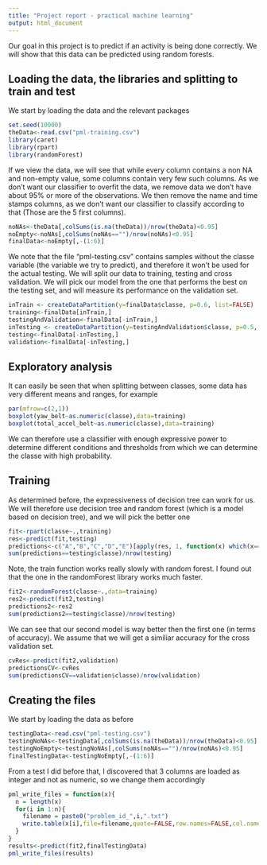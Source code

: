 ```yaml
---
title: "Project report - practical machine learning"
output: html_document
---
```


Our goal in this project is to predict if an activity is being done correctly. We will show that this data can be predicted using random forests.

## Loading the data, the libraries and splitting to train and test

We start by loading the data and the relevant packages
```r
set.seed(10000)
theData<-read.csv("pml-training.csv")
library(caret)
library(rpart)
library(randomForest)
```

If we view the data, we will see that while every column contains a non NA and non-empty value, some columns contain very few such columns. As we don't want our classifier to overfit the data, we remove data we don't have about 95% or more of the observations. We then remove the name and time stamps columns, as we don't want our classifier to classify according to that (Those are the 5 first columns).
```r
noNAs<-theData[,colSums(is.na(theData))/nrow(theData)<0.95]
noEmpty<-noNAs[,colSums(noNAs=="")/nrow(noNAs)<0.95]
finalData<-noEmpty[,-(1:6)]
```


We note that the file "pml-testing.csv" contains samples without the classe variable (the variable we try to predict), and therefore it won't be used for the actual testing. We will split our data to training, testing and cross validation. We will pick our model from the one that performs the best on the testing set, and will measure its performance on the validation set.
```r
inTrain <- createDataPartition(y=finalData$classe, p=0.6, list=FALSE)
training<-finalData[inTrain,]
testingAndValidation<-finalData[-inTrain,]
inTesting <- createDataPartition(y=testingAndValidation$classe, p=0.5, list=FALSE)
testing<-finalData[-inTesting,]
validation<-finalData[-inTesting,]
```


## Exploratory analysis
It can easily be seen that when splitting between classes, some data has very different means and ranges, for example
```r
par(mfrow=c(2,1))
boxplot(yaw_belt~as.numeric(classe),data=training)
boxplot(total_accel_belt~as.numeric(classe),data=training)
```

We can therefore use a classifier with enough expressive power to determine different conditions and thresholds from which we can determine the classe with high probability.

## Training
As determined before, the expressiveness of decision tree can work for us. We will therefore use decision tree and random forest (which is a model based on decision tree), and we will pick the better one
```r
fit<-rpart(classe~.,training)
res<-predict(fit,testing)
predictions<-c("A","B","C","D","E")[apply(res, 1, function(x) which(x==max(x)))]
sum(predictions==testing$classe)/nrow(testing)
```

Note, the train function works really slowly with random forest. I found out that the one in the randomForest library works much faster.

```r
fit2<-randomForest(classe~.,data=training)
res2<-predict(fit2,testing)
predictions2<-res2
sum(predictions2==testing$classe)/nrow(testing)
```
We can see that our second model is way better then the first one (in terms of accuracy).
We assume that we will get a similiar accuracy for the cross validation set.

```r
cvRes<-predict(fit2,validation)
predictionsCV<-cvRes
sum(predictionsCV==validation$classe)/nrow(validation)
```

## Creating the files
We start by loading the data as before
```r
testingData<-read.csv("pml-testing.csv")
testingNoNAs<-testingData[,colSums(is.na(theData))/nrow(theData)<0.95]
testingNoEmpty<-testingNoNAs[,colSums(noNAs=="")/nrow(noNAs)<0.95]
finalTestingData<-testingNoEmpty[,-(1:6)]
```
From a test I did before that, I discovered that 3 columns are loaded as integer and not as numeric, so we change them accordingly
```r
pml_write_files = function(x){
  n = length(x)
  for(i in 1:n){
    filename = paste0("problem_id_",i,".txt")
    write.table(x[i],file=filename,quote=FALSE,row.names=FALSE,col.names=FALSE)
  }
}
results<-predict(fit2,finalTestingData)
pml_write_files(results)
```

